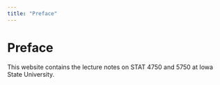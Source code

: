 ```yaml
---
title: "Preface"
---
```


# Preface {.unnumbered}

This website contains the lecture notes on STAT 4750 and 5750 at Iowa State University.
